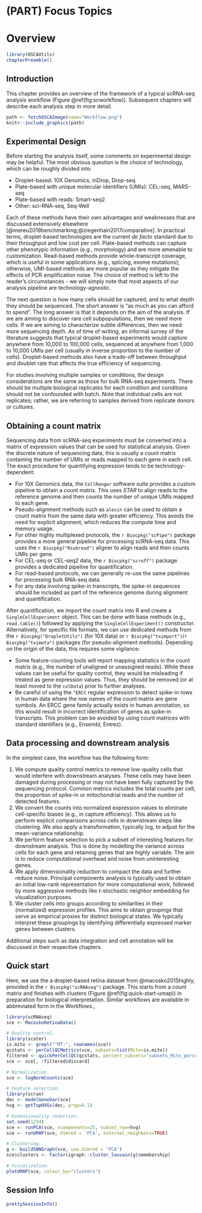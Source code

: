 # (PART) Focus Topics {-}

# Overview

```r
library(OSCAUtils)
chapterPreamble()
```

## Introduction

This chapter provides an overview of the framework of a typical scRNA-seq analysis workflow (Figure \@ref(fig:scworkflow)).
Subsequent chapters will describe each analysis step in more detail.

```r
path <- fetchOSCAImage(name="Workflow.png")
knitr::include_graphics(path)
```

## Experimental Design

Before starting the analysis itself, some comments on experimental design may be helpful.
The most obvious question is the choice of technology, which can be roughly divided into:

- Droplet-based: 10X Genomics, inDrop, Drop-seq
- Plate-based with unique molecular identifiers (UMIs): CEL-seq, MARS-seq
- Plate-based with reads: Smart-seq2
- Other: sci-RNA-seq, Seq-Well

Each of these methods have their own advantages and weaknesses that are discussed extensively elsewhere [@mereu2019benchmarking;@ziegenhain2017comparative].
In practical terms, droplet-based technologies are the current _de facto_ standard due to their throughput and low cost per cell.
Plate-based methods can capture other phenotypic information (e.g., morphology) and are more amenable to customization.
Read-based methods provide whole-transcript coverage, which is useful in some applications (e.g., splicing, exome mutations); otherwise, UMI-based methods are more popular as they mitigate the effects of PCR amplification noise.
The choice of method is left to the reader's circumstances - we will simply note that most aspects of our analysis pipeline are technology-agnostic.

The next question is how many cells should be captured, and to what depth they should be sequenced.
The short answer is "as much as you can afford to spend".
The long answer is that it depends on the aim of the analysis.
If we are aiming to discover rare cell subpopulations, then we need more cells.
If we are aiming to characterize subtle differences, then we need more sequencing depth.
As of time of writing, an informal survey of the literature suggests that typical droplet-based experiments would capture anywhere from 10,000 to 100,000 cells, sequenced at anywhere from 1,000 to 10,000 UMIs per cell (usually in inverse proportion to the number of cells).
Droplet-based methods also have a trade-off between throughput and doublet rate that affects the true efficiency of sequencing.

For studies involving multiple samples or conditions, the design considerations are the same as those for bulk RNA-seq experiments.
There should be multiple biological replicates for each condition and conditions should not be confounded with batch.
Note that individual cells are not replicates; rather, we are referring to samples derived from replicate donors or cultures.

## Obtaining a count matrix 

Sequencing data from scRNA-seq experiments must be converted into a matrix of expression values that can be used for statistical analysis.
Given the discrete nature of sequencing data, this is usually a count matrix containing the number of UMIs or reads mapped to each gene in each cell.
The exact procedure for quantifying expression tends to be technology-dependent:

* For 10X Genomics data, the `CellRanger` software suite provides a custom pipeline to obtain a count matrix.
This uses _STAR_ to align reads to the reference genome and then counts the number of unique UMIs mapped to each gene.
* Pseudo-alignment methods such as `alevin` can be used to obtain a count matrix from the same data with greater efficiency.
This avoids the need for explicit alignment, which reduces the compute time and memory usage.
* For other highly multiplexed protocols, the `r Biocpkg("scPipe")` package provides a more general pipeline for processing scRNA-seq data.
This uses the `r Biocpkg("Rsubread")` aligner to align reads and then counts UMIs per gene.
* For CEL-seq or CEL-seq2 data, the `r Biocpkg("scruff")` package provides a dedicated pipeline for quantification.
* For read-based protocols, we can generally re-use the same pipelines for processing bulk RNA-seq data.
* For any data involving spike-in transcripts, the spike-in sequences should be included as part of the reference genome during alignment and quantification.

After quantification, we import the count matrix into R and create a `SingleCellExperiment` object.
This can be done with base methods (e.g., `read.table()`) followed by applying the `SingleCellExperiment()` constructor.
Alternatively, for specific file formats, we can use dedicated methods from the `r Biocpkg("DropletUtils")` (for 10X data) or `r Biocpkg("tximport")`/`r Biocpkg("tximeta")` packages (for pseudo-alignment methods).
Depending on the origin of the data, this requires some vigilance:

- Some feature-counting tools will report mapping statistics in the count matrix (e.g., the number of unaligned or unassigned reads).
While these values can be useful for quality control, they would be misleading if treated as gene expression values.
Thus, they should be removed (or at least moved to the `colData`) prior to further analyses.
- Be careful of using the `^ERCC` regular expression to detect spike-in rows in human data where the row names of the count matrix are gene symbols.
An ERCC gene family actually exists in human annotation, so this would result in incorrect identification of genes as spike-in transcripts.
This problem can be avoided by using count matrices with standard identifiers (e.g., Ensembl, Entrez).

## Data processing and downstream analysis

In the simplest case, the workflow has the following form:

1. We compute quality control metrics to remove low-quality cells that would interfere with downstream analyses.
These cells may have been damaged during processing or may not have been fully captured by the sequencing protocol.
Common metrics includes the total counts per cell, the proportion of spike-in or mitochondrial reads and the number of detected features.
2. We convert the counts into normalized expression values to eliminate cell-specific biases (e.g., in capture efficiency).
This allows us to perform explicit comparisons across cells in downstream steps like clustering.
We also apply a transformation, typically log, to adjust for the mean-variance relationship. 
3. We perform feature selection to pick a subset of interesting features for downstream analysis.
This is done by modelling the variance across cells for each gene and retaining genes that are highly variable.
The aim is to reduce computational overhead and noise from uninteresting genes.
4. We apply dimensionality reduction to compact the data and further reduce noise.
Principal components analysis is typically used to obtain an initial low-rank representation for more computational work,
followed by more aggressive methods like $t$-stochastic neighbor embedding for visualization purposes.
5. We cluster cells into groups according to similarities in their (normalized) expression profiles.
This aims to obtain groupings that serve as empirical proxies for distinct biological states.
We typically interpret these groupings by identifying differentially expressed marker genes between clusters.

Additional steps such as data integration and cell annotation will be discussed in their respective chapters.

## Quick start

Here, we use the a droplet-based retina dataset from @macosko2015highly, provided in the `r Biocpkg("scRNAseq")` package.
This starts from a count matrix and finishes with clusters (Figure \@ref(fig:quick-start-umap)) in preparation for biological interpretation.
Similar workflows are available in abbreviated form in the Workflows.,

```r
library(scRNAseq)
sce <- MacoskoRetinaData()

# Quality control.
library(scater)
is.mito <- grepl("^MT-", rownames(sce))
qcstats <- perCellQCMetrics(sce, subsets=list(Mito=is.mito))
filtered <- quickPerCellQC(qcstats, percent_subsets="subsets_Mito_percent")
sce <- sce[, !filtered$discard]

# Normalization.
sce <- logNormCounts(sce)

# Feature selection.
library(scran)
dec <- modelGeneVar(sce)
hvg <- getTopHVGs(dec, prop=0.1)

# Dimensionality reduction.
set.seed(1234)
sce <- runPCA(sce, ncomponents=25, subset_row=hvg)
sce <- runUMAP(sce, dimred = 'PCA', external_neighbors=TRUE)

# Clustering.
g <- buildSNNGraph(sce, use.dimred = 'PCA')
sce$clusters <- factor(igraph::cluster_louvain(g)$membership)

# Visualization.
plotUMAP(sce, colour_by="clusters")
```

## Session Info {-}

```r
prettySessionInfo()
```
